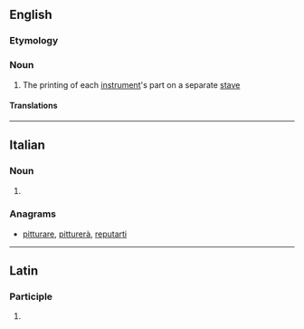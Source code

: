 ==English==

===Etymology===
{{etyl|it|en}}

===Noun===
{{en-noun|-}}

# {{context|music|lang=en}} The printing of each [[instrument]]'s part on a separate [[stave]]

====Translations====
{{trans-see|score (music)|score}}

----

==Italian==

===Noun===
{{head|it|plural}} {{f}}

# {{plural of|partitura|lang=it|nocat=1}}

===Anagrams===
* [[pitturare#Italian|pitturare]], [[pitturerà#Italian|pitturerà]], [[reputarti#Italian|reputarti]]

----

==Latin==

===Participle===
{{la-part-form|partītūre}}

# {{inflection of|partītūrus||voc|m|s|lang=la}}